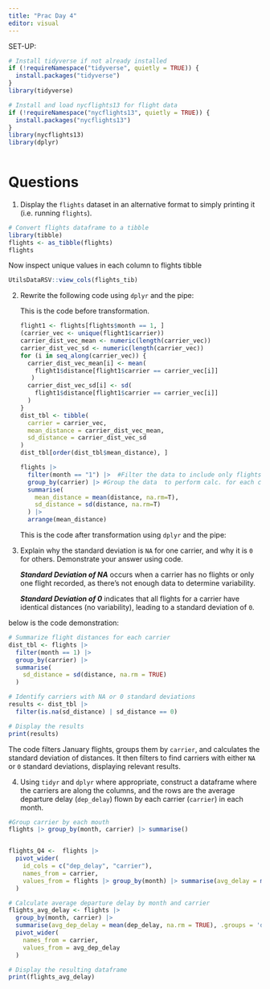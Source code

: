 ```yaml
---
title: "Prac Day 4"
editor: visual
---
```


SET-UP:

```r
# Install tidyverse if not already installed
if (!requireNamespace("tidyverse", quietly = TRUE)) {
  install.packages("tidyverse")
}
library(tidyverse)

# Install and load nycflights13 for flight data
if (!requireNamespace("nycflights13", quietly = TRUE)) {
  install.packages("nycflights13")
}
library(nycflights13)
library(dplyr)  
 

```

# Questions

1.  Display the `flights` dataset in an alternative format to simply printing it (i.e. running `flights`).

```r
# Convert flights dataframe to a tibble
library(tibble)
flights <- as_tibble(flights)
flights
```

Now inspect unique values in each column to flights tibble

```r
UtilsDataRSV::view_cols(flights_tib)

```

2.  Rewrite the following code using `dplyr` and the pipe:

    This is the code before transformation.

    ```r
    flight1 <- flights[flights$month == 1, ]
    (carrier_vec <- unique(flight1$carrier))
    carrier_dist_vec_mean <- numeric(length(carrier_vec))
    carrier_dist_vec_sd <- numeric(length(carrier_vec))
    for (i in seq_along(carrier_vec)) {
      carrier_dist_vec_mean[i] <- mean(
        flight1$distance[flight1$carrier == carrier_vec[i]]
       )
      carrier_dist_vec_sd[i] <- sd(
        flight1$distance[flight1$carrier == carrier_vec[i]]
      )
    }
    dist_tbl <- tibble(
      carrier = carrier_vec,
      mean_distance = carrier_dist_vec_mean,
      sd_distance = carrier_dist_vec_sd
    )
    dist_tbl[order(dist_tbl$mean_distance), ]
    ```

    ```r

    flights |> 
      filter(month == "1") |>  #Filter the data to include only flights from January
      group_by(carrier) |> #Group the data  to perform calc. for each carrier.
      summarise(
        mean_distance = mean(distance, na.rm=T),
        sd_distance = sd(distance, na.rm=T)
      ) |> 
      arrange(mean_distance)
      
    ```

    This is the code after transformation using `dplyr` and the pipe:

3.  Explain why the standard deviation is `NA` for one carrier, and why it is `0` for others. Demonstrate your answer using code.

    ***Standard Deviation of NA*** occurs when a carrier has no flights or only one flight recorded, as there’s not enough data to determine variability.

    ***Standard Deviation of 0*** indicates that all flights for a carrier have identical distances (no variability), leading to a standard deviation of `0`.

below is the code demonstration:

```r

# Summarize flight distances for each carrier  
dist_tbl <- flights |>  
  filter(month == 1) |>  
  group_by(carrier) |>  
  summarise(  
    sd_distance = sd(distance, na.rm = TRUE)  
  )  

# Identify carriers with NA or 0 standard deviations  
results <- dist_tbl |>  
  filter(is.na(sd_distance) | sd_distance == 0)  

# Display the results  
print(results)
```

The code filters January flights, groups them by `carrier`, and calculates the standard deviation of distances. It then filters to find carriers with either `NA` or `0` standard deviations, displaying relevant results.

4.  Using `tidyr` and `dplyr` where appropriate, construct a dataframe where the carriers are along the columns, and the rows are the average departure delay (`dep_delay`) flown by each carrier (`carrier`) in each month.

```r
#Group carrier by each mouth 
flights |> group_by(month, carrier) |> summarise()


flights_Q4 <-  flights |>
  pivot_wider(
    id_cols = c("dep_delay", "carrier"),
    names_from = carrier,
    values_from = flights |> group_by(month) |> summarise(avg_delay = mean(dep_delay, na.rm = TRUE))
  )

```

```r
# Calculate average departure delay by month and carrier  
flights_avg_delay <- flights |>  
  group_by(month, carrier) |>  
  summarise(avg_dep_delay = mean(dep_delay, na.rm = TRUE), .groups = 'drop') |>  
  pivot_wider(  
    names_from = carrier,  
    values_from = avg_dep_delay  
  )  

# Display the resulting dataframe  
print(flights_avg_delay)  
```
